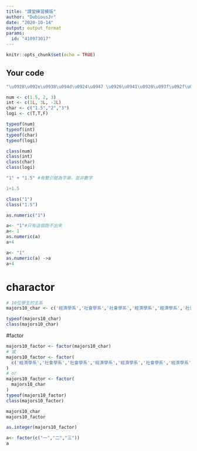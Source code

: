 ```yaml
---
title: "課堂練習模版"
author: "DubiousJr"
date: "2020-10-14"
output: output_format
params:
  id: "410973017"
---
```


```r
knitr::opts_chunk$set(echo = TRUE)
```

## Your code

```r
"\u0928\u092e\u0938\u094d\u0924\u0947 \u0926\u0941\u0928\u093f\u092f\u093e"
```

```r
num <- c(1.5, 2, 3)
int <- c(1L, 3L, -2L)
char <- c("1.5","2","3")
logi <- c(T,T,F)

typeof(num)
typeof(int)
typeof(char)
typeof(logi)
```
```r
class(num)
class(int)
class(char)
class(logi)
```
```r
"1" + "1.5" #有雙引號為字串，並非數字
```

```r
1+1.5
```
```r
class("1")
class("1.5")
```

```r
as.numeric("1")
```

```r
a<- "1"#只有這個跑不出來
a<- 1
as.numeric(a)
a+4
```

```r
a<- "1"
as.numeric(a) ->a
a+4
```


# charactor
```r
# 10位學生的主系
majors10_char <- c('經濟學系','社會學系','社會學系','經濟學系','經濟學系','社會學系','經濟學系','經濟學系','經濟學系','社會學系')

typeof(majors10_char)
class(majors10_char)
```

#factor
```r
majors10_factor <- factor(majors10_char)
# 或
majors10_factor <- factor(
  c('經濟學系','社會學系','社會學系','經濟學系','經濟學系','社會學系','經濟學系','經濟學系','經濟學系','社會學系')
)
# or
majors10_factor <- factor(
  majors10_char
)
typeof(majors10_factor)
class(majors10_factor)
```

```r
majors10_char
majors10_factor
```

```r
as.integer(majors10_factor) 
```

```r
a<- factor(c("一","二","三"))
a
```


